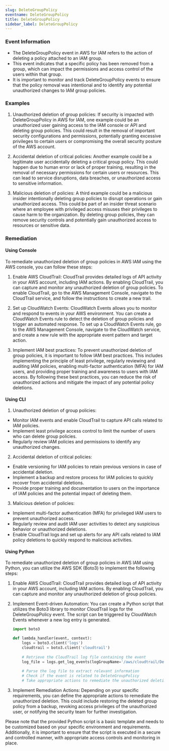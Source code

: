 ```yaml
--- 
slug: DeleteGroupPolicy
eventname: DeleteGroupPolicy
title: DeleteGroupPolicy
sidebar_label: DeleteGroupPolicy
---
```

                       
### Event Information

- The DeleteGroupPolicy event in AWS for IAM refers to the action of deleting a policy attached to an IAM group.
- This event indicates that a specific policy has been removed from a group, which can impact the permissions and access control of the users within that group.
- It is important to monitor and track DeleteGroupPolicy events to ensure that the policy removal was intentional and to identify any potential unauthorized changes to IAM group policies.


### Examples

1. Unauthorized deletion of group policies: If security is impacted with DeleteGroupPolicy in AWS for IAM, one example could be an unauthorized user gaining access to the IAM console or API and deleting group policies. This could result in the removal of important security configurations and permissions, potentially granting excessive privileges to certain users or compromising the overall security posture of the AWS account.

2. Accidental deletion of critical policies: Another example could be a legitimate user accidentally deleting a critical group policy. This could happen due to human error or lack of proper training, resulting in the removal of necessary permissions for certain users or resources. This can lead to service disruptions, data breaches, or unauthorized access to sensitive information.

3. Malicious deletion of policies: A third example could be a malicious insider intentionally deleting group policies to disrupt operations or gain unauthorized access. This could be part of an insider threat scenario where an employee with privileged access misuses their privileges to cause harm to the organization. By deleting group policies, they can remove security controls and potentially gain unauthorized access to resources or sensitive data.

### Remediation

#### Using Console

To remediate unauthorized deletion of group policies in AWS IAM using the AWS console, you can follow these steps:

1. Enable AWS CloudTrail: CloudTrail provides detailed logs of API activity in your AWS account, including IAM actions. By enabling CloudTrail, you can capture and monitor any unauthorized deletion of group policies. To enable CloudTrail, go to the AWS Management Console, navigate to the CloudTrail service, and follow the instructions to create a new trail.

2. Set up CloudWatch Events: CloudWatch Events allows you to monitor and respond to events in your AWS environment. You can create a CloudWatch Events rule to detect the deletion of group policies and trigger an automated response. To set up a CloudWatch Events rule, go to the AWS Management Console, navigate to the CloudWatch service, and create a new rule with the appropriate event pattern and target action.

3. Implement IAM best practices: To prevent unauthorized deletion of group policies, it is important to follow IAM best practices. This includes implementing the principle of least privilege, regularly reviewing and auditing IAM policies, enabling multi-factor authentication (MFA) for IAM users, and providing proper training and awareness to users with IAM access. By following these best practices, you can reduce the risk of unauthorized actions and mitigate the impact of any potential policy deletions.

#### Using CLI

1. Unauthorized deletion of group policies:
- Monitor IAM events and enable CloudTrail to capture API calls related to IAM policies.
- Implement least privilege access control to limit the number of users who can delete group policies.
- Regularly review IAM policies and permissions to identify any unauthorized changes.

2. Accidental deletion of critical policies:
- Enable versioning for IAM policies to retain previous versions in case of accidental deletion.
- Implement a backup and restore process for IAM policies to quickly recover from accidental deletions.
- Provide proper training and documentation to users on the importance of IAM policies and the potential impact of deleting them.

3. Malicious deletion of policies:
- Implement multi-factor authentication (MFA) for privileged IAM users to prevent unauthorized access.
- Regularly review and audit IAM user activities to detect any suspicious behavior or unauthorized deletions.
- Enable CloudTrail logs and set up alerts for any API calls related to IAM policy deletions to quickly respond to malicious activities.

#### Using Python

To remediate unauthorized deletion of group policies in AWS IAM using Python, you can utilize the AWS SDK (Boto3) to implement the following steps:

1. Enable AWS CloudTrail: CloudTrail provides detailed logs of API activity in your AWS account, including IAM actions. By enabling CloudTrail, you can capture and monitor any unauthorized deletion of group policies.

2. Implement Event-driven Automation: You can create a Python script that utilizes the Boto3 library to monitor CloudTrail logs for the DeleteGroupPolicy event. The script can be triggered by CloudWatch Events whenever a new log entry is generated.

   ```python
   import boto3

   def lambda_handler(event, context):
       logs = boto3.client('logs')
       cloudtrail = boto3.client('cloudtrail')
       
       # Retrieve the CloudTrail log file containing the event
       log_file = logs.get_log_events(logGroupName='/aws/cloudtrail/DefaultLogGroup', logStreamName=event['detail']['responseElements']['logFile'])
       
       # Parse the log file to extract relevant information
       # Check if the event is related to DeleteGroupPolicy
       # Take appropriate actions to remediate the unauthorized deletion
   ```

3. Implement Remediation Actions: Depending on your specific requirements, you can define the appropriate actions to remediate the unauthorized deletion. This could include restoring the deleted group policy from a backup, revoking access privileges of the unauthorized user, or notifying the security team for further investigation.

Please note that the provided Python script is a basic template and needs to be customized based on your specific environment and requirements. Additionally, it is important to ensure that the script is executed in a secure and controlled manner, with appropriate access controls and monitoring in place.


 
